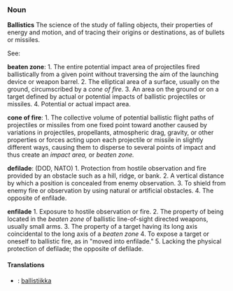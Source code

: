 ===Noun===
'''Ballistics'''
The science of the study of falling objects, their properties of energy and motion, and of tracing their origins or destinations, as of bullets or missiles.

See:

'''beaten zone''':
1. The entire potential impact area of projectiles fired ballistically from a given point without traversing the aim of the launching device or weapon barrel. 2. The elliptical area of a surface, usually on the ground, circumscribed by a ''cone of fire.'' 3. An area on the ground or on a target defined by actual or potential impacts of ballistic projectiles or missiles.  4. Potential or actual impact area.

'''cone of fire''':
1. The collective volume of potential ballistic flight paths of projectiles or missiles from one fixed point toward another caused by variations in projectiles, propellants, atmospheric drag, gravity, or other properties or forces acting upon each projectile or missile in slightly different ways, causing them to disperse to several points of impact and thus create an ''impact area,'' or ''beaten zone.''

'''defilade''': 
(DOD, NATO) 1. Protection from hostile observation and fire provided by an obstacle such as a hill, ridge, or bank. 2. A vertical distance by which a position is concealed from enemy observation. 3. To shield from enemy fire or observation by using natural or artificial obstacles. 4. The opposite of enfilade.

'''enfilade ''' 
1. Exposure to hostile observation or fire.  2. The property of being located in the ''beaten zone'' of ballistic line-of-sight directed weapons, usually small arms.  3. The property of a target having its long axis coincidental to the long axis of a ''beaten zone''  4. To expose a target or oneself to ballistic fire, as in "moved into enfilade." 5. Lacking the physical protection of defilade; the opposite of defilade.

====Translations====
*{{msg:fi}}: [[ballistiikka]]
